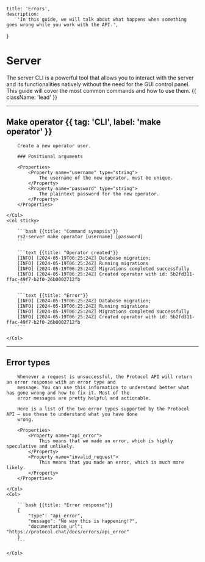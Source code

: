     title: 'Errors',
    description:
        'In this guide, we will talk about what happens when something goes wrong while you work with the API.',
}

# Server

The server CLI is a powerful tool that allows you to interact with the server and its functionalities natively without
the need for the GUI control panel. This guide will cover the most common commands and how to use them. {{ className: 'lead' }}

---

## Make operator {{ tag: 'CLI', label: 'make operator' }}

<Row>
    <Col>

        Create a new operator user.

        ### Positional arguments

        <Properties>
            <Property name="username" type="string">
                The username of the new operator, must be unique.
            </Property>
            <Property name="password" type="string">
                The plaintext password for the new operator.
            </Property>
        </Properties>

    </Col>
    <Col sticky>

        ```bash {{title: "Command synopsis"}}
        rs2-server make operator [username] [password]
        ```

        ```text {{title: "Operator created"}}
        [INFO] [2024-05-19T06:25:24Z] Database migration;
        [INFO] [2024-05-19T06:25:24Z] Running migrations
        [INFO] [2024-05-19T06:25:24Z] Migrations completed successfully
        [INFO] [2024-05-19T06:25:24Z] Created operator with id: 5b2fd311-ffac-49f7-b2f0-26b0002712fb
        ```

        ```text {{title: "Error"}}
        [INFO] [2024-05-19T06:25:24Z] Database migration;
        [INFO] [2024-05-19T06:25:24Z] Running migrations
        [INFO] [2024-05-19T06:25:24Z] Migrations completed successfully
        [INFO] [2024-05-19T06:25:24Z] Created operator with id: 5b2fd311-ffac-49f7-b2f0-26b0002712fb
        ```

    </Col>
</Row>

---

## Error types

<Row>
    <Col>

        Whenever a request is unsuccessful, the Protocol API will return an error response with an error type and
        message. You can use this information to understand better what has gone wrong and how to fix it. Most of the
        error messages are pretty helpful and actionable.

        Here is a list of the two error types supported by the Protocol API — use these to understand what you have done
        wrong.

        <Properties>
            <Property name="api_error">
                This means that we made an error, which is highly speculative and unlikely.
            </Property>
            <Property name="invalid_request">
                This means that you made an error, which is much more likely.
            </Property>
        </Properties>

    </Col>
    <Col>

        ```bash {{title: "Error response"}}
        {
            "type": "api_error",
            "message": "No way this is happening!?",
            "documentation_url": "https://protocol.chat/docs/errors/api_error"
        }
        ```

    </Col>
</Row>
